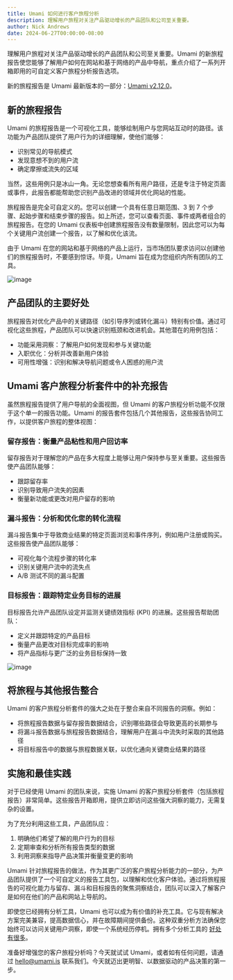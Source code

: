 ```yaml
---
title: Umami 如何进行客户旅程分析
description: 理解用户旅程对关注产品驱动增长的产品团队和公司至关重要。
author: Nick Andrews
date: 2024-06-27T00:00:00-08:00
---
```


理解用户旅程对关注产品驱动增长的产品团队和公司至关重要。Umami 的新旅程报告使您能够了解用户如何在网站和基于网络的产品中导航，重点介绍了一系列开箱即用的可自定义客户旅程分析报告选项。

新的旅程报告是 Umami 最新版本的一部分：[Umami v2.12.0](/blog/umami-v2.12.0)。

## 新的旅程报告

Umami 的旅程报告是一个可视化工具，能够绘制用户与您网站互动时的路径。该功能为产品团队提供了用户行为的详细理解，使他们能够：

- 识别常见的导航模式
- 发现意想不到的用户流
- 确定摩擦或流失的区域

当然，这些用例只是冰山一角。无论您想查看所有用户路径，还是专注于特定页面或事件，此报告都能帮助您识别产品改进的领域并优化网站的性能。

旅程报告是完全可自定义的。您可以创建一个具有任意日期范围、3 到 7 个步骤、起始步骤和结束步骤的报告。如上所述，您可以查看页面、事件或两者组合的旅程报告。在您的 Umami 仪表板中创建旅程报告没有数量限制，因此您可以为每个关键用户流创建一个报告，以了解和优化该流。

由于 Umami 在您的网站和基于网络的产品上运行，当市场团队要求访问以创建他们的旅程报告时，不要感到惊讶。毕竟，Umami 旨在成为您组织内所有团队的工具。

![image](/images/blog/user-journey.png)

## 产品团队的主要好处

旅程报告对优化产品中的关键路径（如引导序列或转化漏斗）特别有价值。通过可视化这些旅程，产品团队可以快速识别瓶颈和改进机会。其他潜在的用例包括：

- 功能采用洞察：了解用户如何发现和参与关键功能
- 入职优化：分析并改善新用户体验
- 可用性增强：识别和解决导航问题或令人困惑的用户流

## Umami 客户旅程分析套件中的补充报告

虽然旅程报告提供了用户导航的全面视图，但 Umami 的客户旅程分析功能不仅限于这个单一的报告功能。Umami 的报告套件包括几个其他报告，这些报告协同工作，以提供客户旅程的整体视图：

### 留存报告：衡量产品粘性和用户回访率

留存报告对于理解您的产品在多大程度上能够让用户保持参与至关重要。这些报告使产品团队能够：

- 跟踪留存率
- 识别导致用户流失的因素
- 衡量新功能或更改对用户留存的影响

### 漏斗报告：分析和优化您的转化流程

漏斗报告集中于导致商业结果的特定页面浏览和事件序列，例如用户注册或购买。这些报告使产品团队能够：

- 可视化每个流程步骤的转化率
- 识别关键用户流中的流失点
- A/B 测试不同的漏斗配置

### 目标报告：跟踪特定业务目标的进展

目标报告允许产品团队设定并监测关键绩效指标 (KPI) 的进展。这些报告帮助团队：

- 定义并跟踪特定的产品目标
- 衡量产品更改对目标完成率的影响
- 将产品指标与更广泛的业务目标保持一致

![image](/images/blog/goals-report.png)

## 将旅程与其他报告整合

Umami 的客户旅程分析套件的强大之处在于整合来自不同报告的洞察。例如：

- 将旅程报告数据与留存报告数据结合，识别哪些路径会导致更高的长期参与
- 将漏斗报告数据与旅程报告数据结合，理解用户在漏斗中流失时采取的其他路径
- 将目标报告中的数据与旅程数据关联，以优化通向关键商业结果的路径

## 实施和最佳实践

对于已经使用 Umami 的团队来说，实施 Umami 的客户旅程分析套件（包括旅程报告）非常简单。这些报告开箱即用，提供立即访问这些强大洞察的能力，无需复杂的设置。

为了充分利用这些工具，产品团队应：

1. 明确他们希望了解的用户行为的目标
2. 定期审查和分析所有报告类型的数据
3. 利用洞察来指导产品决策并衡量变更的影响

Umami 针对旅程报告的做法，作为其更广泛的客户旅程分析能力的一部分，为产品团队提供了一个可自定义的报告工具包，以理解和优化客户体验。通过将旅程报告的可视化能力与留存、漏斗和目标报告的聚焦洞察结合，团队可以深入了解客户是如何在他们的产品和网站上导航的。

即使您已经拥有分析工具，Umami 也可以成为有价值的补充工具。它与现有解决方案完美兼容，提高数据信心，并在故障期间提供备份。这种双重分析方法确保您始终可以访问关键用户洞察，即使一个系统经历停机。拥有多个分析工具的 [好处有很多](/blog/the-benefits-of-having-two-website-analytics-tools)。

准备好增强您的客户旅程分析吗？今天就试试 Umami，或者如有任何问题，请通过 hello@umami.is 联系我们。今天就迈出更明智、以数据驱动的产品决策的第一步。